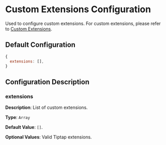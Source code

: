 # Custom Extensions Configuration

Used to configure custom extensions. For custom extensions, please refer to [Custom Extensions](../extensions).

## Default Configuration

```js
{
  extensions: [],
}
```

## Configuration Description

### extensions

**Description**: List of custom extensions.

**Type**: `Array`

**Default Value**: `[]`.

**Optional Values**: Valid Tiptap extensions.
